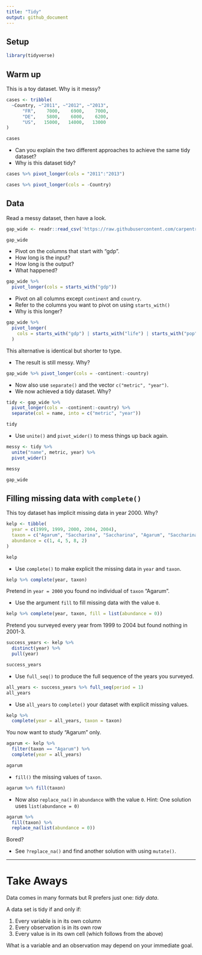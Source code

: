 ```yaml
---
title: "Tidy"
output: github_document
---
```


## Setup

```r
library(tidyverse)
```



## Warm up

This is a toy dataset. Why is it messy?

```r
cases <- tribble(
  ~Country, ~"2011", ~"2012", ~"2013",
      "FR",    7000,    6900,    7000,
      "DE",    5800,    6000,    6200,
      "US",   15000,   14000,   13000
)

cases
```



* Can you explain the two different approaches to achieve the same tidy dataset?
* Why is this dataset tidy?

```r
cases %>% pivot_longer(cols = "2011":"2013")

cases %>% pivot_longer(cols = -Country)
```



## Data

Read a messy dataset, then have a look.

```r
gap_wide <- readr::read_csv('https://raw.githubusercontent.com/carpentries-incubator/open-science-with-r/gh-pages/data/gapminder_wide.csv')

gap_wide
```



* Pivot on the columns that start with "gdp".
* How long is the input?
* How long is the output?
* What happened?

```r
gap_wide %>% 
  pivot_longer(cols = starts_with("gdp"))
```



* Pivot on all columns except `continent` and `country`.
* Refer to the columns you want to pivot on using `starts_with()`
* Why is this longer?

```r
gap_wide %>% 
  pivot_longer(
    cols = starts_with("gdp") | starts_with("life") | starts_with("pop")
  )
```



This alternative is identical but shorter to type.

* The result is still messy. Why?

```r
gap_wide %>% pivot_longer(cols = -continent:-country)
```



* Now also use `separate()` and the vector `c("metric", "year")`.
* We now achieved a tidy dataset. Why?

```r
tidy <- gap_wide %>% 
  pivot_longer(cols = -continent:-country) %>% 
  separate(col = name, into = c("metric", "year"))

tidy
```



* Use `unite()` and `pivot_wider()` to mess things up back again.

```r
messy <- tidy %>% 
  unite("name", metric, year) %>% 
  pivot_wider()

messy

gap_wide
```

## Filling missing data with `complete()`

This toy dataset has implicit missing data in year 2000. Why?

```r
kelp <- tibble(
  year = c(1999, 1999, 2000, 2004, 2004),
  taxon = c("Agarum", "Saccharina", "Saccharina", "Agarum", "Saccharina"),
  abundance = c(1, 4, 5, 8, 2)
)

kelp
```



* Use `complete()` to make explicit the missing data in `year` and `taxon`.

```r
kelp %>% complete(year, taxon)
```



Pretend in `year = 2000` you found no individual of `taxon` "Agarum".

* Use the argument `fill` to fill missing data with the value `0`.

```r
kelp %>% complete(year, taxon, fill = list(abundance = 0))
```



Pretend you surveyed every year from 1999 to 2004 but found nothing in 2001-3.

```r
success_years <- kelp %>% 
  distinct(year) %>% 
  pull(year)

success_years
```

* Use `full_seq()` to produce the full sequence of the years you surveyed.

```r
all_years <- success_years %>% full_seq(period = 1)
all_years
```



* Use `all_years` to `complete()` your dataset with explicit missing values.

```r
kelp %>% 
  complete(year = all_years, taxon = taxon)
```



You now want to study "Agarum" only.

```r
agarum <- kelp %>% 
  filter(taxon == "Agarum") %>% 
  complete(year = all_years)

agarum
```

* `fill()` the missing values of `taxon`.

```r
agarum %>% fill(taxon)
```

* Now also `replace_na()` in `abundance` with the value `0`. Hint: One solution uses `list(abundance = 0)`

```r
agarum %>% 
  fill(taxon) %>% 
  replace_na(list(abundance = 0))
```

Bored? 

* See `?replace_na()` and find another solution with using `mutate()`.



***

# Take Aways

Data comes in many formats but R prefers just one: _tidy data_.

A data set is tidy if and only if:

1. Every variable is in its own column
2. Every observation is in its own row
3. Every value is in its own cell (which follows from the above)

What is a variable and an observation may depend on your immediate goal.
